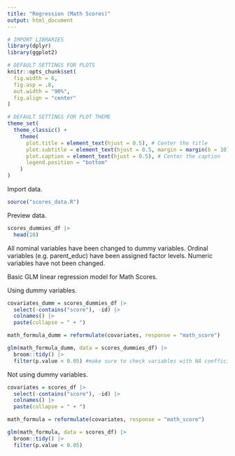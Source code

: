 ```yaml
---
title: "Regression (Math Scores)"
output: html_document
---
```


```r
# IMPORT LIBRARIES
library(dplyr)
library(ggplot2)

# DEFAULT SETTINGS FOR PLOTS
knitr::opts_chunk$set(
  fig.width = 6,
  fig.asp = .8,
  out.width = "90%",
  fig.align = "center"
)

# DEFAULT SETTINGS FOR PLOT THEME
theme_set(
  theme_classic() +
    theme(
      plot.title = element_text(hjust = 0.5), # Center the title
      plot.subtitle = element_text(hjust = 0.5, margin = margin(b = 10)), # Center the subtitle
      plot.caption = element_text(hjust = 0.5), # Center the caption
      legend.position = "bottom"
    )
)
```

Import data.
```r
source("scores_data.R")
```

Preview data.
```r
scores_dummies_df |>
  head(10)
```

All nominal variables have been changed to dummy variables. Ordinal variables (e.g. parent_educ) have been assigned factor levels. Numeric variables have not been changed.

Basic GLM linear regression model for Math Scores.

Using dummy variables.
```r
covariates_dumm = scores_dummies_df |> 
  select(-contains("score"), -id) |> 
  colnames() |> 
  paste(collapse = " + ")

math_formula_dumm = reformulate(covariates, response = "math_score")

glm(math_formula_dumm, data = scores_dummies_df) |> 
  broom::tidy() |>
  filter(p.value < 0.05) #make sure to check variables with NA coefficients (due to multicollinearity)
```

Not using dummy variables.
```r
covariates = scores_df |> 
  select(-contains("score"), -id) |> 
  colnames() |> 
  paste(collapse = " + ")

math_formula = reformulate(covariates, response = "math_score")

glm(math_formula, data = scores_df) |> 
  broom::tidy() |>
  filter(p.value < 0.05)
```